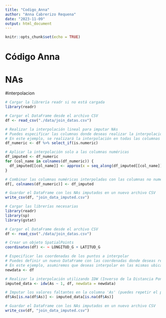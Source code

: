 ```yaml
---
title: "Codigo_Anna"
author: "Anna Cabrerizo Requena"
date: "2023-11-09"
output: html_document
---
```


```r
knitr::opts_chunk$set(echo = TRUE)
```

# Código Anna
# NAs

#interpolacion
```r
# Cargar la librería readr si no está cargada
library(readr)

# Cargar el DataFrame desde el archivo CSV
df <- read_csv("./data/join_datas.csv")

# Realizar la interpolación lineal para imputar NAs
# Puedes especificar las columnas donde deseas realizar la interpolación
# En este ejemplo, se realizará la interpolación en todas las columnas numéricas
df_numeric <- df %>% select_if(is.numeric)

# Aplicar la interpolación solo a las columnas numéricas
df_imputed <- df_numeric
for (col_name in colnames(df_numeric)) {
  df_imputed[[col_name]] <- approx(x = seq_along(df_imputed[[col_name]]), y = df_imputed[[col_name]], xout = seq_along(df_imputed[[col_name]]))$y
}

# Combinar las columnas numéricas interpoladas con las columnas no numéricas
df[, colnames(df_numeric)] <- df_imputed

# Guardar el DataFrame con los NAs imputados en un nuevo archivo CSV
write_csv(df, "join_data_imputed.csv")

```
```r
# Cargar las librerías necesarias
library(readr)
library(sp)
library(gstat)

# Cargar el DataFrame desde el archivo CSV
df <- read_csv("./data/join_datas.csv")

# Crear un objeto SpatialPoints
coordinates(df) <- ~ LONGITUD_G + LATITUD_G

# Especificar las coordenadas de los puntos a interpolar
# Puedes definir un nuevo DataFrame con las coordenadas donde deseas realizar la interpolación
# En este ejemplo, asumiremos que deseas interpolar en las mismas ubicaciones que ya tienes en 'df'
newdata <- df

# Realizar la interpolación utilizando IDW (Inverso de la Distancia Ponderada)
imputed_data <- idw(As ~ 1, df, newdata = newdata)

# Imputar los valores faltantes en la columna 'As' (puedes repetir el proceso para otras columnas)
df$As[is.na(df$As)] <- imputed_data[is.na(df$As)]

# Guardar el DataFrame con los NAs imputados en un nuevo archivo CSV
write_csv(df, "join_data_imputed.csv")


```

